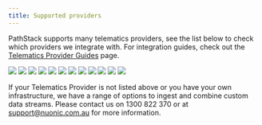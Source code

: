 ```yaml
---
title: Supported providers
---
```


PathStack supports many telematics providers, see the list below to check which providers we integrate with. For integration
guides, check out the [Telematics Provider Guides](/integration-guides) page.

<CardGroup cols={2}>
  <Card title="Verizon Connect" href="https://www.verizonconnect.com/">
    <img src="/images/telematics/brand-logo-verizon.png" noZoom />
  </Card>
  <Card title="Navman" href="https://www.teletracnavman.com/">
    <img src="/images/telematics/brand-logo-navman.png" noZoom />
  </Card>
  <Card title="Geotab" href="https://www.geotab.com/">
    <img src="/images/telematics/brand-logo-geotab.png" noZoom />
  </Card>
  <Card title="Volvo" href="https://www.volvotrucks.com.au/en-au/services/fleet-management.html">
    <img src="/images/telematics/brand-logo-volvo.png" noZoom />
  </Card>
  <Card title="Radius Telematics" href="https://www.radiustelematics.com/">
    <img src="/images/telematics/brand-logo-radius.png" noZoom />
  </Card>
  <Card title="Fleetsu" href="https://fleetsu.com/">
    <img src="/images/telematics/brand-logo-rm.png" noZoom />
  </Card>
  <Card title="Digital Matter" href="https://www.digitalmatter.com/">
    <img src="/images/telematics/brand-logo-dm.png" noZoom />
  </Card>
  <Card title="Netstar" href="https://www.netstaraustralia.com.au/">
    <img src="/images/telematics/brand-logo-netstar.png" noZoom />
  </Card>
  <Card title="MiX Telematics" href="https://www.mixtelematics.com/">
    <img src="/images/telematics/brand-logo-mixt.png" noZoom />
  </Card>
  <Card title="Webfleet" href="https://www.webfleet.com/">
    <img src="/images/telematics/brand-logo-webfleet.png" noZoom />
  </Card>
  <Card title="Scania" href="https://www.scania.com/au/en/home.html">
    <img src="/images/telematics/brand-logo-scania.png" noZoom />
  </Card>
  <Card title="Toyota Halo" href="https://www.toyota.com.au/fleet/halo-telematics">
    <img src="/images/telematics/brand-logo-toyota.png" noZoom />
  </Card>  
</CardGroup>

<Tip>If your Telematics Provider is not listed above or you have your own infrastructure, we have a range of options to ingest and combine custom data streams. Please contact us on 1300 822 370 or at support@nuonic.com.au for more information.</Tip>